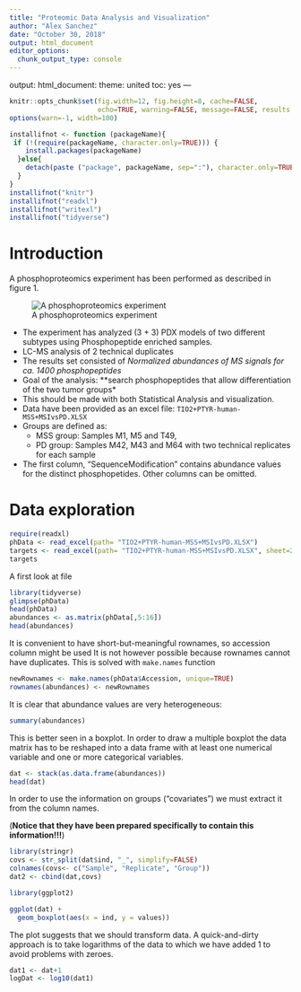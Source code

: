 ---
title: "Proteomic Data Analysis and Visualization"
author: "Alex Sanchez"
date: "October 30, 2018"
output: html_document
editor_options: 
  chunk_output_type: console
---

output:
  html_document:
    theme: united
    toc: yes
---

```{r global_options, include=FALSE}
knitr::opts_chunk$set(fig.width=12, fig.height=8, cache=FALSE, 
                      echo=TRUE, warning=FALSE, message=FALSE, results ='markup')
options(warn=-1, width=100)
```

```{r installation, echo=FALSE}
installifnot <- function (packageName){
 if (!(require(packageName, character.only=TRUE))) {
    install.packages(packageName)
  }else{
    detach(paste ("package", packageName, sep=":"), character.only=TRUE)
  } 
}
installifnot("knitr")
installifnot("readxl")
installifnot("writexl")
installifnot("tidyverse")
```

# Introduction

A phosphoproteomics experiment has been performed as described in figure 1.

![A phosphoproteomics experiment](phosphoproteomics.png)

- The experiment has analyzed (3 + 3) PDX models of two different subtypes using Phosphopeptide enriched samples. 
- LC-MS analysis of 2 technical duplicates
- The results set consisted of *Normalized abundances of MS signals for  ca. 1400 phosphopeptides*
- Goal of the analysis: **search phosphopeptides that allow differentiation of the two tumor groups*
- This should be made with both Statistical Analysis and visualization.
- Data have been provided as an excel file: `TIO2+PTYR-human-MSS+MSIvsPD.XLSX`
- Groups are defined as:
    + MSS group: Samples M1, M5 and T49, 
    + PD group: Samples M42, M43 and M64
with two technical replicates for each sample
- The first column, “SequenceModification” contains abundance values for the distinct phosphopetides. Other columns can be omitted.

# Data exploration

```{r}
require(readxl)
phData <- read_excel(path= "TIO2+PTYR-human-MSS+MSIvsPD.XLSX")
targets <- read_excel(path= "TIO2+PTYR-human-MSS+MSIvsPD.XLSX", sheet=2)
targets
```

A first look at file

```{r}
library(tidyverse)
glimpse(phData)
head(phData)
abundances <- as.matrix(phData[,5:16])
head(abundances)
```

It is convenient to have short-but-meaningful rownames, so accession column might be used
It is not however possible because rownames cannot have duplicates.
This is solved with `make.names` function

```{r}
newRownames <- make.names(phData$Accession, unique=TRUE)
rownames(abundances) <- newRownames
```

It is clear that abundance values are very heterogeneous:

```{r}
summary(abundances)
```

This is better seen in a boxplot.
In order to draw a multiple boxplot the data matrix has to be reshaped into a data frame with at least one numerical variable and one or more categorical variables.

```{r}
dat <- stack(as.data.frame(abundances))
head(dat)
```

In order to use the information on groups ("covariates") we must extract it from the column names.

(**Notice that they have been prepared specifically to contain this information!!!**)

```{r}
library(stringr)
covs <- str_split(dat$ind, "_", simplify=FALSE)
colnames(covs<- c("Sample", "Replicate", "Group"))
dat2 <- cbind(dat,covs)
```

```{r}
library(ggplot2)

ggplot(dat) + 
  geom_boxplot(aes(x = ind, y = values))
```

The plot suggests that we should transform data. A quick-and-dirty approach is to take logarithms of the data to which we have added 1 to avoid problems with zeroes.

```{r}
dat1 <- dat+1
logDat <- log10(dat1)
```






